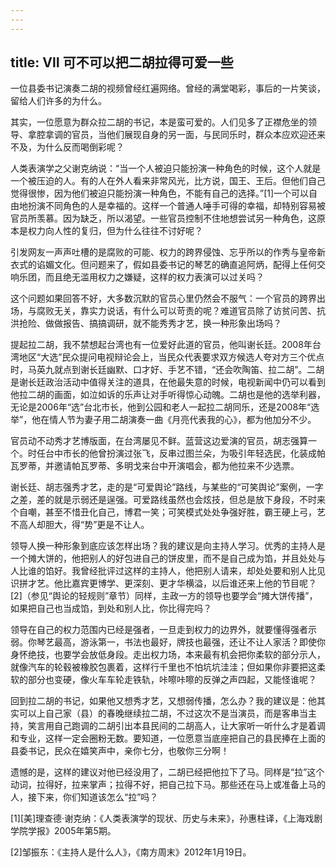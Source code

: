 ```yaml
---
---
---
```

title: Ⅶ 可不可以把二胡拉得可爱一些
---

一位县委书记演奏二胡的视频曾经红遍网络。曾经的满堂喝彩，事后的一片笑谈，留给人们许多的为什么。

其实，一位愿意为群众拉二胡的书记，本是蛮可爱的。人们见多了正襟危坐的领导、拿腔拿调的官员，当他们展现自身的另一面，与民同乐时，群众本应欢迎还来不及，为什么反而喝倒彩呢？

人类表演学之父谢克纳说：“当一个人被迫只能扮演一种角色的时候，这个人就是一个被压迫的人。有的人在外人看来非常风光，比方说，国王、王后。但他们自己觉得很惨，因为他们被迫只能扮演一种角色，不能有自己的选择。”[1]一个可以自由地扮演不同角色的人是幸福的。这样一个普通人唾手可得的幸福，却特别容易被官员所羡慕。因为缺乏，所以渴望。一些官员控制不住地想尝试另一种角色，这原本是权力向人性的复归，但为什么往往不讨好呢？

引发网友一声声吐槽的是腐败的可能、权力的跨界侵蚀、忘乎所以的作秀与皇帝新衣式的谄媚文化。但问题来了，假如县委书记的琴艺的确直追阿炳，配得上任何交响乐团，而且绝无滥用权力之嫌疑，这样的权力表演可以过关吗？

这个问题如果回答不好，大多数沉默的官员心里仍然会不服气：一个官员的跨界出场，与腐败无关，靠实力说话，有什么可以苛责的呢？难道官员除了访贫问苦、抗洪抢险、做做报告、搞搞调研，就不能秀秀才艺，换一种形象出场吗？

提起拉二胡，我不禁想起台湾也有一位爱好此道的官员，他叫谢长廷。2008年台湾地区“大选”民众提问电视辩论会上，当民众代表要求双方候选人夸对方三个优点时，马英九就点到谢长廷幽默、口才好、手艺不错，“还会吹陶笛、拉二胡”。二胡是谢长廷政治活动中值得关注的道具，在他最失意的时候，电视新闻中仍可以看到他拉二胡的画面，如泣如诉的乐声让对手听得惊心动魄。二胡也是他的选举利器，无论是2006年“选”台北市长，他到公园和老人一起拉二胡同乐，还是2008年“选举”，他在情人节为妻子用二胡演奏一曲《月亮代表我的心》，都为他加分不少。

官员动不动秀才艺博版面，在台湾屡见不鲜。蓝营这边爱演的官员，胡志强算一个。时任台中市长的他曾扮演过张飞，反串过图兰朵，为吸引年轻选民，化装成帕瓦罗蒂，并邀请帕瓦罗蒂、多明戈来台中开演唱会，都为他拉来不少选票。

谢长廷、胡志强秀才艺，走的是“可爱舆论”路线，与某些的“可笑舆论”案例，一字之差，差的就是示弱还是逞强。可爱路线虽然也会炫技，但总是放下身段，不时来个自嘲，甚至不惜丑化自己，博君一笑；可笑模式处处争强好胜，霸王硬上弓，艺不高人却胆大，得“势”更是不让人。

领导人换一种形象到底应该怎样出场？我的建议是向主持人学习。优秀的主持人是一个摊大饼的，他把别人的好包进自己的饼皮里，而不是自己成为馅，并且处处与人比谁的馅好。我曾经批评过这样的主持人，他把别人请来，却处处要和别人比见识拼才艺。他比嘉宾更博学、更深刻、更才华横溢，以后谁还来上他的节目呢？[2]（参见“舆论的轻规则”章节）同样，主政一方的领导也要学会“摊大饼传播”，如果把自己也当成馅，到处和别人比，你比得完吗？

领导在自己的权力范围内已经是强者，一旦走到权力的边界外，就要懂得强者示弱。你琴艺最高，游泳第一，书法也最好，牌技也最强，还让不让人家活？即使你身怀绝技，也要学会放低身段。走出权力场，本来最有机会把你柔软的部分示人，就像汽车的轮毂被橡胶包裹着，这样行千里也不怕坑坑洼洼；但如果你非要把这柔软的部分也变硬，像火车车轮走铁轨，咔嚓咔嚓的反弹之声四起，又能怪谁呢？

回到拉二胡的书记，如果他又想秀才艺，又想弱传播，怎么办？我的建议是：他其实可以上自己家（县）的春晚继续拉二胡，不过这次不是当演员，而是客串当主持，笑言用自己跑调的二胡引出本县民间的二胡高人，让大家听一听什么才是着调和专业，这样一定会圈粉无数。要知道，一位愿意当底座把自己的县民捧在上面的县委书记，民众在嬉笑声中，亲你七分，也敬你三分啊！

遗憾的是，这样的建议对他已经没用了，二胡已经把他拉下了马。同样是“拉”这个动词，拉得好，拉来掌声；拉得不好，把自己拉下马。那些还在马上或准备上马的人，接下来，你们知道该怎么“拉”吗？

[1][美]理查德·谢克纳：《人类表演学的现状、历史与未来》，孙惠柱译，《上海戏剧学院学报》2005年第5期。

[2]邹振东：《主持人是什么人》，《南方周末》2012年1月19日。
